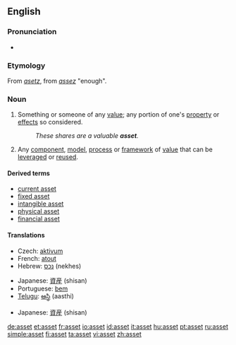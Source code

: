 {{see|ASSET}}
{{wikipedia}}
==English==

===Pronunciation===
* {{IPA|/'æset/}}

===Etymology===
From {{AF.}} ''[[asetz]]'', from {{OF.}} ''[[assez]]'' "enough".

===Noun===
{{en-noun}}

# Something or someone of any [[value]]; any portion of one's [[property]] or [[effect]]s so considered.
#: ''These shares are a valuable '''asset'''.''
# {{software}} Any [[component]], [[model]], [[process]] or [[framework]] of [[value]] that can be [[leverage]]d or [[reuse]]d.

====Derived terms====
* [[current asset]]
* [[fixed asset]]
* [[intangible asset]]
* [[physical asset]]
* [[financial asset]]

====Translations====
{{trans-top|something or someone of any value}}
* Czech: [[aktivum]] {{n}}
* French: [[atout]]
* Hebrew: [[נכס]] (nekhes) {{m}}
{{trans-mid}}
* Japanese: [[資産]] (shisan)
* Portuguese: [[bem]]
* [[Telugu]]: [[ఆస్థి]] (aasthi)
{{trans-bottom}}

{{trans-top|software: any component, etc. that can be leveraged or reused}}
{{trans-mid}}
* Japanese: [[資産]] (shisan)
{{trans-bottom}}

[[de:asset]]
[[et:asset]]
[[fr:asset]]
[[io:asset]]
[[id:asset]]
[[it:asset]]
[[hu:asset]]
[[pt:asset]]
[[ru:asset]]
[[simple:asset]]
[[fi:asset]]
[[ta:asset]]
[[vi:asset]]
[[zh:asset]]